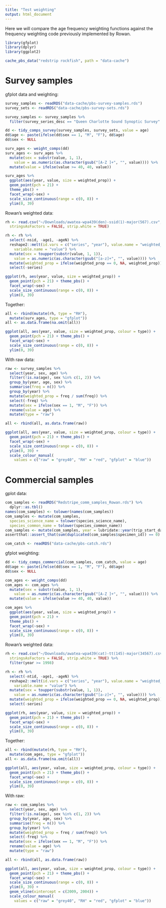 ```yaml
---
title: "Test weighting"
output: html_document
---
```


Here we will compare the age frequency weighting functions against the frequency weighting code previously implemented by Rowan.

```r
library(gfplot)
library(dplyr)
library(ggplot2)
```

```r
cache_pbs_data("redstrip rockfish", path = "data-cache")
```

# Survey samples

gfplot data and weighting:

```r
survey_samples <- readRDS("data-cache/pbs-survey-samples.rds")
survey_sets <- readRDS("data-cache/pbs-survey-sets.rds")

survey_samples <- survey_samples %>%
  filter(survey_series_desc == "Queen Charlotte Sound Synoptic Survey" )

dd <- tidy_comps_survey(survey_samples, survey_sets, value = age)
dd$age <- paste(ifelse(dd$sex == 1, "M", "F"), dd$age)
dd$sex <- NULL

surv_ages <- weight_comps(dd)
surv_ages <- surv_ages %>%
  mutate(sex = substr(value, 1, 1),
    value = as.numeric(as.character(gsub("[A-Z ]+", "", value)))) %>%
  mutate(value = ifelse(value >= 40, 40, value))

surv_ages %>%
  ggplot(aes(year, value, size = weighted_prop)) +
  geom_point(pch = 21) +
  theme_pbs() +
  facet_wrap(~sex) +
  scale_size_continuous(range = c(0, 8)) +
  ylim(0, 39)
```

Rowan's weighted data:

```r
rh <- read.csv("~/Downloads/awatea-wpa439(den)-ssid(1)-major(567).csv",
  stringsAsFactors = FALSE, strip.white = TRUE)

rh <- rh %>%
  select(-nsid, -age1, -ageN) %>%
  reshape2::melt(id.vars = c("series", "year"), value.name = "weighted_prop",
    variable.name = "value") %>%
  mutate(sex = toupper(substr(value, 1, 1)),
    value = as.numeric(as.character(gsub("[a-z]+", "", value)))) %>%
  mutate(weighted_prop = ifelse(weighted_prop == 0, NA, weighted_prop)) %>%
  select(-series)

ggplot(rh, aes(year, value, size = weighted_prop)) +
  geom_point(pch = 21) + theme_pbs() +
  facet_wrap(~sex) +
  scale_size_continuous(range = c(0, 8)) +
  ylim(0, 39)
```

Together:

```r
all <- rbind(mutate(rh, type = "RH"),
  mutate(surv_ages, type = "gfplot"))
all <- as.data.frame(na.omit(all))

ggplot(all, aes(year, value, size = weighted_prop, colour = type)) +
  geom_point(pch = 21) + theme_pbs() +
  facet_wrap(~sex) +
  scale_size_continuous(range = c(0, 8)) +
  ylim(0, 39)
```

With raw data:

```r
raw <- survey_samples %>%
  select(year, sex, age) %>%
  filter(!is.na(age), sex %in% c(1, 2)) %>%
  group_by(year, age, sex) %>%
  summarise(freq = n()) %>%
  group_by(year) %>%
  mutate(weighted_prop = freq / sum(freq)) %>%
  select(-freq) %>%
  mutate(sex = ifelse(sex == 1, "M", "F")) %>%
  rename(value = age) %>%
  mutate(type = "raw")

all <- rbind(all, as.data.frame(raw))

ggplot(all, aes(year, value, size = weighted_prop, colour = type)) +
  geom_point(pch = 21) + theme_pbs() +
  facet_wrap(~sex) +
  scale_size_continuous(range = c(0, 8)) +
  ylim(0, 39) +
  scale_colour_manual(
    values = c("raw" = "grey40", "RH" = "red", "gfplot" = "blue"))
```

# Commercial samples

gplot data:

```r
com_samples <- readRDS("Redstripe_comm_samples_Rowan.rds") %>%
  dplyr::as.tbl()
names(com_samples) <- tolower(names(com_samples))
com_samples <- mutate(com_samples,
  species_science_name = tolower(species_science_name),
  species_common_name = tolower(species_common_name))
com_samples <- mutate(com_samples, year = lubridate::year(trip_start_date))
assertthat::assert_that(sum(duplicated(com_samples$specimen_id)) == 0)

com_catch <- readRDS("data-cache/pbs-catch.rds")
```

gfplot weighting:

```r
dd <- tidy_comps_commercial(com_samples, com_catch, value = age)
dd$age <- paste(ifelse(dd$sex == 1, "M", "F"), dd$age)
dd$sex <- NULL

com_ages <- weight_comps(dd)
com_ages <- com_ages %>%
  mutate(sex = substr(value, 1, 1),
    value = as.numeric(as.character(gsub("[A-Z ]+", "", value)))) %>%
  mutate(value = ifelse(value >= 40, 40, value))

com_ages %>%
  ggplot(aes(year, value, size = weighted_prop)) +
  geom_point(pch = 21) +
  theme_pbs() +
  facet_wrap(~sex) +
  scale_size_continuous(range = c(0, 8)) +
  ylim(0, 39)
```

Rowan's weighted data:

```r
rh <- read.csv("~/Downloads/awatea-wpa439(cat)-tt(145)-major(34567).csv",
  stringsAsFactors = FALSE, strip.white = TRUE) %>%
  filter(year >= 1998)

rh <- rh %>%
  select(-ntid, -age1, -ageN) %>%
  reshape2::melt(id.vars = c("series", "year"), value.name = "weighted_prop",
    variable.name = "value") %>%
  mutate(sex = toupper(substr(value, 1, 1)),
    value = as.numeric(as.character(gsub("[a-z]+", "", value)))) %>%
  mutate(weighted_prop = ifelse(weighted_prop == 0, NA, weighted_prop)) %>%
  select(-series)

ggplot(rh, aes(year, value, size = weighted_prop)) +
  geom_point(pch = 21) + theme_pbs() +
  facet_wrap(~sex) +
  scale_size_continuous(range = c(0, 8)) +
  ylim(0, 39)
```

Together:

```r
all <- rbind(mutate(rh, type = "RH"),
  mutate(com_ages, type = "gfplot"))
all <- as.data.frame(na.omit(all))

ggplot(all, aes(year, value, size = weighted_prop, colour = type)) +
  geom_point(pch = 21) + theme_pbs() +
  facet_wrap(~sex) +
  scale_size_continuous(range = c(0, 8)) +
  ylim(0, 39)
```

With raw:

```r
raw <- com_samples %>%
  select(year, sex, age) %>%
  filter(!is.na(age), sex %in% c(1, 2)) %>%
  group_by(year, age, sex) %>%
  summarise(freq = n()) %>%
  group_by(year) %>%
  mutate(weighted_prop = freq / sum(freq)) %>%
  select(-freq) %>%
  mutate(sex = ifelse(sex == 1, "M", "F")) %>%
  rename(value = age) %>%
  mutate(type = "raw")

all <- rbind(all, as.data.frame(raw))

ggplot(all, aes(year, value, size = weighted_prop, colour = type)) +
  geom_point(pch = 21) + theme_pbs() +
  facet_wrap(~sex) +
  scale_size_continuous(range = c(0, 8)) +
  ylim(0, 39) +
  geom_vline(xintercept = c(2009, 2004)) +
  scale_colour_manual(
    values = c("raw" = "grey40", "RH" = "red", "gfplot" = "blue"))
```
